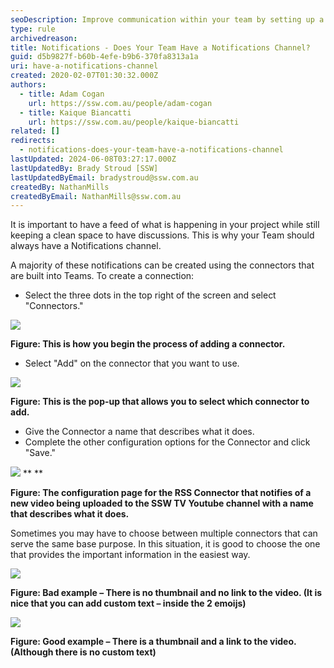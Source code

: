 ```yaml
---
seoDescription: Improve communication within your team by setting up a notifications channel in Microsoft Teams to stay informed about project updates and keep discussions organized.
type: rule
archivedreason:
title: Notifications - Does Your Team Have a Notifications Channel?
guid: d5b9827f-b60b-4efe-b9b6-370fa8313a1a
uri: have-a-notifications-channel
created: 2020-02-07T01:30:32.000Z
authors:
  - title: Adam Cogan
    url: https://ssw.com.au/people/adam-cogan
  - title: Kaique Biancatti
    url: https://ssw.com.au/people/kaique-biancatti
related: []
redirects:
  - notifications-does-your-team-have-a-notifications-channel
lastUpdated: 2024-06-08T03:27:17.000Z
lastUpdatedBy: Brady Stroud [SSW]
lastUpdatedByEmail: bradystroud@ssw.com.au
createdBy: NathanMills
createdByEmail: NathanMills@ssw.com.au
---
```


It is important to have a feed of what is happening in your project while still keeping a clean space to have discussions. This is why your Team should always have a Notifications channel.

A majority of these notifications can be created using the connectors that are built into Teams. To create a connection:

- Select the three dots in the top right of the screen and select "Connectors."

![](/uploads/rules/have-a-notifications-channel/Add-a-Connector.png)

**Figure: This is how you begin the process of adding a connector.**

- Select "Add" on the connector that you want to use.

![](/uploads/rules/have-a-notifications-channel/Select-a-Connector.png)

**Figure: This is the pop-up that allows you to select which connector to add.**

- Give the Connector a name that describes what it does.
- Complete the other configuration options for the Connector and click "Save."

![](/uploads/rules/have-a-notifications-channel/Connector-Settings.png) \*\*
\*\*

**Figure: The configuration page for the RSS Connector that notifies of a new video being uploaded to the SSW TV Youtube channel with a name that describes what it does.**

Sometimes you may have to choose between multiple connectors that can serve the same base purpose. In this situation, it is good to choose the one that provides the important information in the easiest way.

![](/uploads/rules/have-a-notifications-channel/Notification-Bad-Example.png)

**Figure: Bad example – There is no thumbnail and no link to the video. (It is nice that you can add custom text – inside the 2 emoijs)**

![](/uploads/rules/have-a-notifications-channel/Notification-Good-Example.png)

**Figure: Good example – There is a thumbnail and a link to the video. (Although there is no custom text)**
